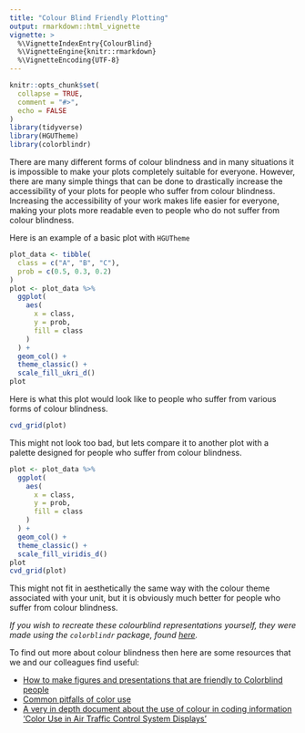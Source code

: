 ```yaml
---
title: "Colour Blind Friendly Plotting"
output: rmarkdown::html_vignette
vignette: >
  %\VignetteIndexEntry{ColourBlind}
  %\VignetteEngine{knitr::rmarkdown}
  %\VignetteEncoding{UTF-8}
---
```


```r
knitr::opts_chunk$set(
  collapse = TRUE,
  comment = "#>",
  echo = FALSE
)
library(tidyverse)
library(HGUTheme)
library(colorblindr)
```

There are many different forms of colour blindness and in many situations it is impossible to make your plots completely suitable for everyone. However, there are many simple things that can be done to drastically increase the accessibility of your plots for people who suffer from colour blindness. Increasing the accessibility of your work makes life easier for everyone, making your plots more readable even to people who do not suffer from colour blindness.

Here is an example of a basic plot with `HGUTheme`

```r
plot_data <- tibble(
  class = c("A", "B", "C"),
  prob = c(0.5, 0.3, 0.2)
)
plot <- plot_data %>%
  ggplot(
    aes(
      x = class,
      y = prob,
      fill = class
    )
  ) +
  geom_col() +
  theme_classic() +
  scale_fill_ukri_d()
plot
```

Here is what this plot would look like to people who suffer from various forms of colour blindness.

```r
cvd_grid(plot)
```


This might not look too bad, but lets compare it to another plot with a palette designed for people who suffer from colour blindness.

```r
plot <- plot_data %>%
  ggplot(
    aes(
      x = class,
      y = prob,
      fill = class
    )
  ) +
  geom_col() +
  theme_classic() +
  scale_fill_viridis_d()
plot
cvd_grid(plot)
```

This might not fit in aesthetically the same way with the colour theme associated with your unit, but it is obviously much better for people who suffer from colour blindness.

*If you wish to recreate these colourblind representations yourself, they were made using the `colorblindr` package, found [here](https://github.com/clauswilke/colorblindr).*

To find out more about colour blindness then here are some resources that we and our colleagues find useful:

* [How to make figures and presentations that are friendly to Colorblind people](https://jfly.uni-koeln.de/color/)
* [Common pitfalls of color use](https://clauswilke.com/dataviz/color-pitfalls.html)
* [A very in depth document about the use of colour in coding information
'Color Use in Air Traffic Control System Displays'](https://www.tc.faa.gov/its/worldpac/standards/faa-hf-std-010.pdf)
